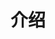 
# 介绍

<Cards>
  <Card
    title="为何要学习 ComfyUI？"
    href="../introduction/why-learn-ComfyUI"
  />
  <Card 
    title="关于本教程" 
    href="../introduction/about" 
  />
</Cards>
